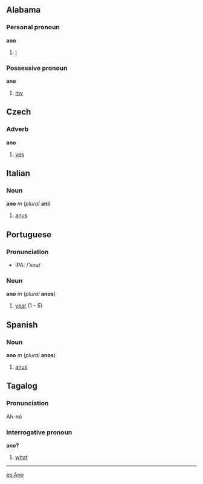 ==Alabama==
===Personal pronoun===
'''ano'''
# [[I]]
===Possessive pronoun===
'''ano'''
# [[my]]

==Czech==
===Adverb===
'''ano'''

#[[yes]]

== Italian ==
=== Noun ===
'''ano''' ''m'' (''plural'' '''ani''')

#[[anus]]

== Portuguese ==
===Pronunciation===
*IPA: /'ʌnu/

===Noun===
'''ano''' ''m'' (''plural'' '''anos''')

#[[year]] (1 - 5)

==Spanish==
===Noun===
'''ano''' ''m'' (''plural'' '''anos''')

#[[anus]]

== Tagalog ==

===Pronunciation===
Ah-nó

===Interrogative pronoun===
'''ano?'''

#[[what]]

----


[[es:Ano]]